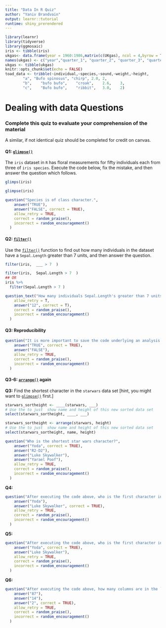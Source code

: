 ```yaml
---
title: "Data In R Quiz"
author: "Yaniv Brandvain"
output: learnr::tutorial
runtime: shiny_prerendered
---
```


```r
library(learnr)
library(tidyverse)
library(ggmosaic)
iris <- tibble(iris)
ukgas<- data.frame(year = 1960:1986,matrix(c(UKgas), ncol = 4,byrow = TRUE))
names(ukgas) <- c("year","quarter_1", "quarter_2", "quarter_3", "quarter_4")
ukgas <- tibble(ukgas)
knitr::opts_chunk$set(echo = FALSE)
toad_data <- tribble(~individual,~species,~sound,~weight,~height,
        "a", "Bufo spinosus", "chirp", 2.0,	2,
        "b",	"bufo bufo",	"croak",	2.6,	3,
        "c",	"Bufo bufo",	"ribbit",	3.0,	2)
```

# Dealing with data Questions

###  Complete this quiz to evaluate your comprehension of the material
A similar, if not identical quiz should be completed for credit on canvas.

#### Q1: [`glimpse()`](https://tibble.tidyverse.org/reference/glimpse.html)

The `iris` dataset in `R` has floral measurements for fifty individuals each from three of `iris species`. Execute the code below, fix the mistake, and then answer the question which follows.

```r
glimps(iris)
```


```r
glimpse(iris)
```



```r
question("Species is of class character.",
    answer("TRUE"),
    answer("FALSE", correct = TRUE),
    allow_retry = TRUE,
    correct = random_praise(),
    incorrect = random_encouragement()
  )
```

  

#### Q2: [`filter()`](https://dplyr.tidyverse.org/reference/filter.html)     

Use the [`filter()`](https://dplyr.tidyverse.org/reference/filter.html) function to find out how many individuals in the dataset have a `Sepal.Length` greater than 7 units, and then answer the question.


```r
filter(iris,  ___ > 7  )
```

```r
filter(iris,  Sepal.Length > 7  )
## OR 
iris %>%
  filter(Sepal.Length > 7 )
```


```r
question_text("How many individuals Sepal.Length's greater than 7 units?",
    allow_retry = T,
    answer("12", correct = T),
    correct = random_praise(),
    incorrect = random_encouragement()
  )
```



#### Q3: Reproducibility 


```r
question("It is more important to save the code underlying an analysis than the result of the analysis.",
    answer("TRUE", correct = TRUE),
    answer("FALSE"),
    allow_retry = TRUE,
    correct = random_praise(),
    incorrect = random_encouragement()
  )
```

#### Q3-6: [`arrange()`](https://dplyr.tidyverse.org/reference/arrange.html)  again


**Q3:** Find the shortest character in the `starwars` data set [hint, you might want to [`glimpse()`](https://dplyr.tidyverse.org/reference/glimpse.html)  first.]

```r
starwars_sortheight <- ____(starwars, ___) 
# Use the to just  show name and height of this new sorted data set
select(starwars_sortheight, ____, ___) 
```

```r
starwars_sortheight <- arrange(starwars, height) 
# Use the to just  show name and height of this new sorted data set
select(starwars_sortheight, name, height) 
```


```r
question("Who is the shortest star wars character?",
    answer("Yoda", correct = TRUE),
    answer("R2-D2"),
    answer("Luke Skywalker"),
    answer("Yarael Poof"),
    allow_retry = TRUE,
    correct = random_praise(),
    incorrect = random_encouragement()
  )
```

**Q4:** 

```r
question("After executing the code above, who is the first character in the `starwars` data set?",
    answer("Yoda"),
    answer("Luke Skywalker", correct = TRUE),
    allow_retry = TRUE,
    correct = random_praise(),
    incorrect = random_encouragement()
  )
```

**Q5:** 

```r
question("After executing the code above, who is the first character in the `starwars_sortheight` data set?",
    answer("Yoda", correct = TRUE),
    answer("Luke Skywalker"),
    allow_retry = TRUE,
    correct = random_praise(),
    incorrect = random_encouragement()
  )
```

**Q6:** 

```r
question("After executing the code above, how many columns are in the ` `starwars_sortheight` dataset?",
    answer("87"),
    answer("14"),
    answer("2", correct = TRUE),
    allow_retry = TRUE,
    correct = random_praise(),
    incorrect = random_encouragement()
  )
```

